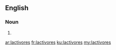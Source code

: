 ==English==

===Noun===
{{head|en}}

# {{plural of|lactivore}}

[[ar:lactivores]]
[[fr:lactivores]]
[[ku:lactivores]]
[[my:lactivores]]